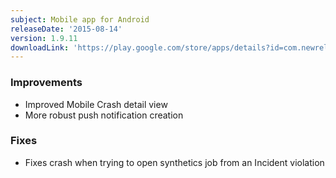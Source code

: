 ```yaml
---
subject: Mobile app for Android
releaseDate: '2015-08-14'
version: 1.9.11
downloadLink: 'https://play.google.com/store/apps/details?id=com.newrelic.rpm'
---
```


### Improvements

* Improved Mobile Crash detail view
* More robust push notification creation

### Fixes

* Fixes crash when trying to open synthetics job from an Incident violation
